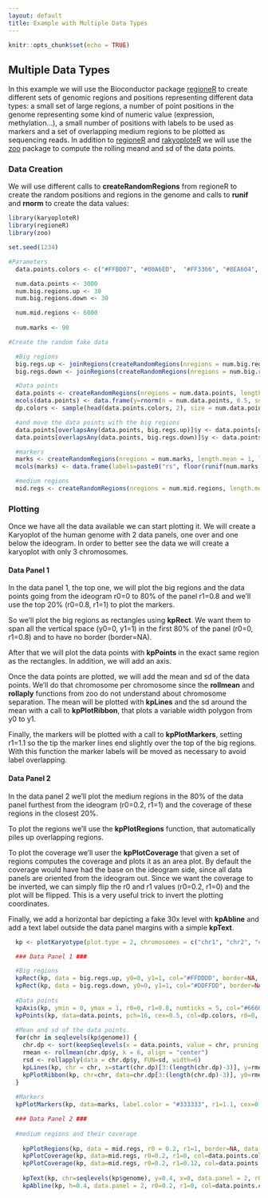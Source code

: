 ```yaml
---
layout: default
title: Example with Multiple Data Types
---
```



```r
knitr::opts_chunk$set(echo = TRUE)

```

## Multiple Data Types

In this example we will use the Bioconductor package
[regioneR](http://bioconductor.org/packages/release/bioc/html/regioneR.html) to create 
different sets of genomic regions and positions representing different data types: 
a small set of large regions, a number of point positions in the genome representing 
some kind of numeric value (expression, methylation...), a small number of positions with
labels to be used as markers and a set of overlapping medium regions to be plotted as
sequencing reads. In addition to [regioneR](http://bioconductor.org/packages/release/bioc/html/regioneR.html)
and [rakyoploteR](http://bioconductor.org/packages/release/bioc/html/karyoploteR.html) we 
will use the [zoo](https://cran.r-project.org/package=zoo) package to compute the rolling 
meand and sd of the data points.

### Data Creation

We will use different calls to **createRandomRegions** from regioneR to create the random 
positions and regions in the genome and calls to **runif** and **rnorm** to create the data
values:

```r
library(karyoploteR)
library(regioneR)
library(zoo)

set.seed(1234)

#Parameters
  data.points.colors <- c("#FFBD07", "#00A6ED",  "#FF3366", "#8EA604", "#C200FB")

  num.data.points <- 3000
  num.big.regions.up <- 30
  num.big.regions.down <- 30

  num.mid.regions <- 6000
  
  num.marks <- 90

#Create the random fake data  

  #Big regions
  big.regs.up <- joinRegions(createRandomRegions(nregions = num.big.regions.up, length.mean = 20000000, length.sd = 10000000, non.overlapping = TRUE, mask=NA), min.dist = 1)
  big.regs.down <- joinRegions(createRandomRegions(nregions = num.big.regions.down, length.mean = 10000000, length.sd = 5000000, non.overlapping = TRUE, mask=big.regs.up), min.dist = 1)

  #Data points
  data.points <- createRandomRegions(nregions = num.data.points, length.mean = 1, length.sd = 0, non.overlapping = TRUE, mask=NA)
  mcols(data.points) <- data.frame(y=rnorm(n = num.data.points, 0.5, sd = 0.1))
  dp.colors <- sample(head(data.points.colors, 2), size = num.data.points, replace = TRUE)

  #and move the data points with the big regions
  data.points[overlapsAny(data.points, big.regs.up)]$y <- data.points[overlapsAny(data.points, big.regs.up)]$y + runif(n=numOverlaps(data.points, big.regs.up), min = 0.1, max=0.3)
  data.points[overlapsAny(data.points, big.regs.down)]$y <- data.points[overlapsAny(data.points, big.regs.down)]$y - runif(n=numOverlaps(data.points, big.regs.down), min = 0.1, max=0.3)

  #markers
  marks <- createRandomRegions(nregions = num.marks, length.mean = 1, length.sd = 0)
  mcols(marks) <- data.frame(labels=paste0("rs", floor(runif(num.marks, min = 10000, max=99999))))

  #medium regions
  mid.regs <- createRandomRegions(nregions = num.mid.regions, length.mean = 5000000, length.sd = 1000000)

```


### Plotting

Once we have all the data available we can start plotting it. We will create a Karyoplot of 
the human genome with 2 data panels, one over and one below the ideogram. In order to 
better see the data we will create a karyoplot with only 3 chromosomes.

#### Data Panel 1

In the data panel 1, the top one, we will plot the big regions and the data points going from
the ideogram r0=0 to 80% of the panel r1=0.8 and we'll use the top 20% (r0=0.8, r1=1) to plot
the markers.

So we'll plot the big regions as rectangles using **kpRect**. We want them to span all the 
vertical space (y0=0, y1=1) in the first 80% of the panel (r0=0, r1=0.8) and to have no border
(border=NA). 

After that we will plot the data points with **kpPoints** in the exact same region as the 
rectangles. In addition, we will add an axis. 

Once the data points are plotted, we will add the mean and sd of the data points. We'll do 
that chromosome per chromosome since the **rollmean** and **rollaply** functions from zoo 
do not understand about chromosome separation. The mean will be plotted with **kpLines** 
and the sd around the mean with a call to **kpPlotRibbon**, that plots a variable width 
polygon from y0 to y1.

Finally, the markers will be plotted with a call to **kpPlotMarkers**, setting 
r1=1.1 so the tip the marker lines end slightly over the top of the big regions. 
With this function the marker labels will be moved as necessary to avoid label 
overlapping.


#### Data Panel 2

In the data panel 2 we'll plot the medium regions in the 80% of the data panel furthest from 
the ideogram (r0=0.2, r1=1) and the coverage of these regions in the closest 20%.

To plot the regions we'll use the **kpPlotRegions** function, that automatically piles up
overlapping regions.

To plot the coverage we'll user the **kpPlotCoverage** that given a set of regions computes 
the coverage and plots it as an area plot. By default the coverage would have had the base
on the ideogram side, since all data panels are oriented from the ideogram out. Since we want
the coverage to be inverted, we can simply flip the r0 and r1 values (r0=0.2, r1=0) and the
plot will be flipped. This is a very useful trick to invert the plotting coordinates.

Finally, we add a horizontal bar depicting a fake 30x level with **kpAbline** and add a text
label outside the data panel margins with a simple **kpText**.

```r
  kp <- plotKaryotype(plot.type = 2, chromosomes = c("chr1", "chr2", "chr3"))

  ### Data Panel 1 ###

  #Big regions
  kpRect(kp, data = big.regs.up, y0=0, y1=1, col="#FFDDDD", border=NA, r0=0, r1=0.8)
  kpRect(kp, data = big.regs.down, y0=0, y1=1, col="#DDFFDD", border=NA, r0=0, r1=0.8)
  
  #Data points
  kpAxis(kp, ymin = 0, ymax = 1, r0=0, r1=0.8, numticks = 5, col="#666666", cex=0.5)
  kpPoints(kp, data=data.points, pch=16, cex=0.5, col=dp.colors, r0=0, r1=0.8)
  
  #Mean and sd of the data points.  
  for(chr in seqlevels(kp$genome)) {
    chr.dp <- sort(keepSeqlevels(x = data.points, value = chr, pruning.mode = "coarse"))
    rmean <- rollmean(chr.dp$y, k = 6, align = "center")  
    rsd <- rollapply(data = chr.dp$y, FUN=sd, width=6)
    kpLines(kp, chr = chr, x=start(chr.dp)[3:(length(chr.dp)-3)], y=rmean, col=data.points.colors[3], r0=0, r1=0.8)
    kpPlotRibbon(kp, chr=chr, data=chr.dp[3:(length(chr.dp)-3)], y0=rmean-rsd, y1=rmean+rsd, r0=0, r1=0.8, col="#FF336633", border=NA)
  }
    
  #Markers
  kpPlotMarkers(kp, data=marks, label.color = "#333333", r1=1.1, cex=0.5, label.margin = 5)

  ### Data Panel 2 ###
    
  #medium regions and their coverage
    
    kpPlotRegions(kp, data = mid.regs, r0 = 0.2, r1=1, border=NA, data.panel=2)
    kpPlotCoverage(kp, data=mid.regs, r0=0.2, r1=0, col=data.points.colors[2], data.panel = 2)
    kpPlotCoverage(kp, data=mid.regs, r0=0.2, r1=0.12, col=data.points.colors[1], data.panel = 2)
    
    kpText(kp, chr=seqlevels(kp$genome), y=0.4, x=0, data.panel = 2, r0=0.2, r1=0, col="#444444", label="30x", cex=0.8, pos=2)
    kpAbline(kp, h=0.4, data.panel = 2, r0=0.2, r1=0, col=data.points.colors[3])
    

```



